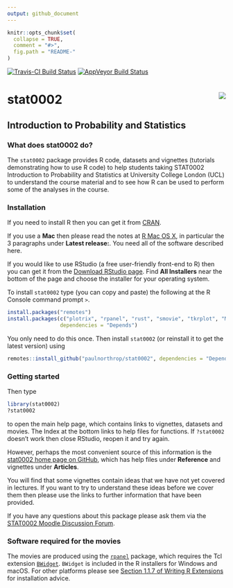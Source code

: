 ```yaml
---
output: github_document
---
```


<!-- README.md is generated from README.Rmd. Please edit that file -->

```r
knitr::opts_chunk$set(
  collapse = TRUE,
  comment = "#>",
  fig.path = "README-"
)
```

[![Travis-CI Build Status](https://travis-ci.org/paulnorthrop/stat0002.svg?branch=master)](https://travis-ci.org/paulnorthrop/stat0002) 
[![AppVeyor Build Status](https://ci.appveyor.com/api/projects/status/github/paulnorthrop/stat0002?branch=master&svg=true)](https://ci.appveyor.com/project/paulnorthrop/stat0002)

# stat0002 <img src="standalone.png" align="right" />

## Introduction to Probability and Statistics

### What does stat0002 do?

The `stat0002` package provides R code, datasets and vignettes (tutorials demonstrating how to use R code) to help students taking STAT0002 Introduction to Probability and Statistics at University College London (UCL) to understand the course material and to see how R can be used to perform some of the 
analyses in the course.

### Installation

If you need to install R then you can get it from [CRAN](https://cran.r-project.org/).

If you use a **Mac** then please read the notes at [R Mac OS X](https://cran.r-project.org/bin/macosx/), in particular the 3 paragraphs under **Latest release:**.  You need all of the software described here.  

If you would like to use RStudio (a free user-friendly front-end to R) then you can get it from the 
[Download RStudio page](https://www.rstudio.com/products/rstudio/download/). 
Find **All Installers** near the bottom of the page and choose the installer for your operating system.

To install `stat0002` type (you can copy and paste) the following at the R Console command prompt `>`.  

```r
install.packages("remotes")
install.packages(c("plotrix", "rpanel", "rust", "smovie", "tkrplot", "MASS", "knitr", "distributions3"), 
                 dependencies = "Depends")
```

You only need to do this once.  Then install `stat0002` (or reinstall it to get the latest version) using 

```r
remotes::install_github("paulnorthrop/stat0002", dependencies = "Depends", build_vignettes = TRUE)
```

### Getting started

Then type 

```r
library(stat0002)
?stat0002
```

to open the main help page, which contains links to vignettes, datasets and movies.  The Index at the bottom links to help files for functions. If `?stat0002` doesn't work then close RStudio, reopen it and try again.

However, perhaps the most convenient source of this information is the [stat0002 home page on GitHub](https://paulnorthrop.github.io/stat0002/), which has help files under **Reference** and vignettes under **Articles**.

You will find that some vignettes contain ideas that we have not yet covered in lectures.  If you want to try to understand these ideas before we cover them then please use the links to further information that have been provided.

If you have any questions about this package please ask them via the
[STAT0002 Moodle Discussion Forum](https://moodle.ucl.ac.uk/mod/hsuforum/view.php?id=866683).

### Software required for the movies

The movies are produced using the [`rpanel`](https://cran.r-project.org/package=rpanel) package, which requires the Tcl extension [`BWidget`](https://sourceforge.net/projects/tcllib/files/BWidget/). `BWidget` is included in the R installers for Windows and macOS.  For other platforms please see [Section 1.1.7 of Writing R Extensions](https://cran.r-project.org/doc/manuals/r-devel/R-exts.html#Non_002dR-scripts-in-packages) for installation advice.

